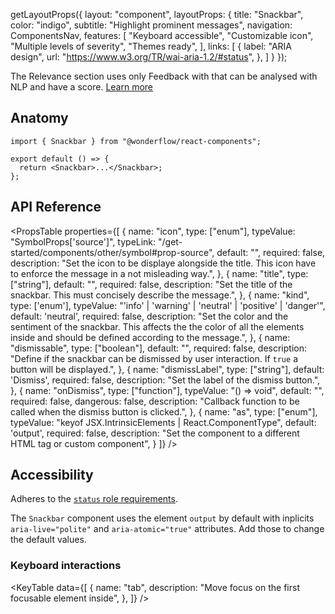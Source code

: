 
  getLayoutProps({
    layout: "component",
    layoutProps: {
      title: "Snackbar",
      color: "indigo",
      subtitle: "Highlight prominent messages",
      navigation: ComponentsNav,
      features: [
        "Keyboard accessible",
        "Customizable icon",
        "Multiple levels of severity",
        "Themes ready",
      ],
      links: [
        {
          label: "ARIA design",
          url: "https://www.w3.org/TR/wai-aria-1.2/#status",
        },
      ]
    }
  });

<LiveArea>
  <Snackbar dismissable>The Relevance section uses only Feedback with that can be analysed with NLP and have a score. <a href="#">Learn more</a></Snackbar>
</LiveArea>


## Anatomy

```tsx lines="1,4"
import { Snackbar } from "@wonderflow/react-components";

export default () => {
  return <Snackbar>...</Snackbar>;
};
```

## API Reference

<PropsTable
  properties={[
    {
      name: "icon",
      type: ["enum"],
      typeValue: "SymbolProps['source']",
      typeLink: "/get-started/components/other/symbol#prop-source",
      default: "",
      required: false,
      description: "Set the icon to be displaye alongside the title. This icon have to enforce the message in a not misleading way.",
    },
    {
      name: "title",
      type: ["string"],
      default: "",
      required: false,
      description: "Set the title of the snackbar. This must concisely describe the message.",
    },
    {
      name: "kind",
      type: ['enum'],
      typeValue: "'info' | 'warning' | 'neutral' | 'positive' | 'danger'",
      default: 'neutral',
      required: false,
      description: "Set the color and the sentiment of the snackbar. This affects the the color of all the elements inside and should be defined according to the message.",
    },
    {
      name: "dismissable",
      type: ["boolean"],
      default: "",
      required: false,
      description: "Define if the snackbar can be dismissed by user interaction. If `true` a button will be displayed.",
    },
    {
      name: "dismissLabel",
      type: ["string"],
      default: 'Dismiss',
      required: false,
      description: "Set the label of the dismiss button.",
    },
    {
      name: "onDismiss",
      type: ["function"],
      typeValue: "() => void",
      default: "",
      required: false,
      dangerous: false,
      description: "Callback function to be called when the dismiss button is clicked.",
    },
    {
      name: "as",
      type: ["enum"],
      typeValue: "keyof JSX.IntrinsicElements | React.ComponentType<any>",
      default: 'output',
      required: false,
      description:
        "Set the component to a different HTML tag or custom component",
    }
  ]}
/>

## Accessibility

Adheres to the [`status` role requirements](https://www.w3.org/TR/wai-aria-1.2/#status).

The `Snackbar` component uses the element `output` by default with inplicits `aria-live="polite"` and `aria-atomic="true"` attributes. Add those to change the default values.

### Keyboard interactions
<KeyTable
  data={[
    {
      name: "tab",
      description: "Move focus on the first focusable element inside",
    },
  ]}
/>
